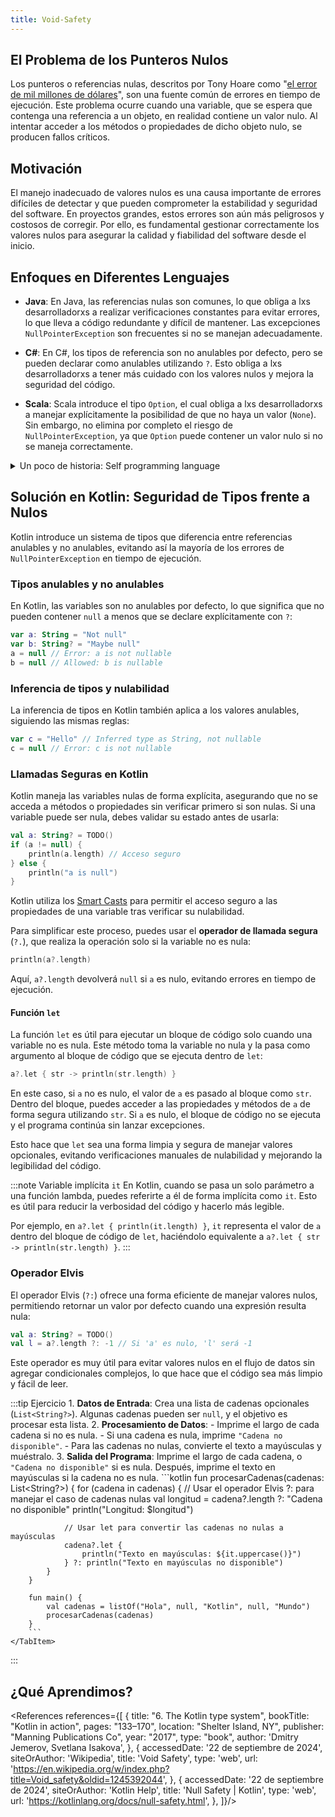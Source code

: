 ```yaml
---
title: Void-Safety
---
```


<ReadingTime />

## El Problema de los Punteros Nulos

Los punteros o referencias nulas, descritos por Tony Hoare como "[el error de mil millones de dólares](https://www.infoq.com/presentations/Null-References-The-Billion-Dollar-Mistake-Tony-Hoare/)", son una fuente común de errores en tiempo de ejecución. Este problema ocurre cuando una variable, que se espera que contenga una referencia a un objeto, en realidad contiene un valor nulo. Al intentar acceder a los métodos o propiedades de dicho objeto nulo, se producen fallos críticos.

## Motivación

El manejo inadecuado de valores nulos es una causa importante de errores difíciles de detectar y que pueden comprometer la estabilidad y seguridad del software. En proyectos grandes, estos errores son aún más peligrosos y costosos de corregir. Por ello, es fundamental gestionar correctamente los valores nulos para asegurar la calidad y fiabilidad del software desde el inicio.

## Enfoques en Diferentes Lenguajes

- **Java**: En Java, las referencias nulas son comunes, lo que obliga a lxs desarrolladorxs a realizar verificaciones constantes para evitar errores, lo que lleva a código redundante y difícil de mantener. Las excepciones `NullPointerException` son frecuentes si no se manejan adecuadamente.

- **C#**: En C#, los tipos de referencia son no anulables por defecto, pero se pueden declarar como anulables utilizando `?`. Esto obliga a lxs desarrolladorxs a tener más cuidado con los valores nulos y mejora la seguridad del código.

- **Scala**: Scala introduce el tipo `Option`, el cual obliga a lxs desarrolladorxs a manejar explícitamente la posibilidad de que no haya un valor (`None`). Sin embargo, no elimina por completo el riesgo de `NullPointerException`, ya que `Option` puede contener un valor nulo si no se maneja correctamente.

<details>
    <summary>
        Un poco de historia: Self programming language
    </summary>

    **Self**, un lenguaje de programación basado en prototipos, fue uno de los primeros lenguajes en abordar el problema de **void safety** (seguridad respecto a valores nulos). Sin embargo, no enfrentaba este problema con un enfoque rígido como en lenguajes posteriores (por ejemplo, con tipos anulables como en Kotlin o el sistema de contratos en Eiffel). En cambio, **Self** aplicaba una solución basada en el **envío de mensajes** y el comportamiento de los objetos.

    #### ¿Cómo enfrentaba Self el problema de *void safety*?

    1. **Todo es un objeto**: En **Self**, todo es un objeto, incluidos los valores que en otros lenguajes podrían ser nulos. Esto significa que no hay un concepto de "valor vacío" o "puntero nulo" directamente en el lenguaje, lo que evita muchos de los problemas asociados con los null pointers.
    2. **Mensajes a objetos faltantes**: En lugar de causar un error o lanzar una excepción si un objeto esperado no está presente (como un null pointer), **Self** simplemente envía un **mensaje a un objeto faltante**. Este comportamiento es gestionado por el sistema dinámico de mensajes. Si un objeto no responde a un mensaje (método) porque no lo tiene, se puede definir un comportamiento predeterminado que el lenguaje maneja de manera dinámica.
        - **Delegación dinámica**: Si un objeto no tiene un método específico, se podría delegar ese mensaje a otro objeto que lo maneje. Esto se parece a la forma en que en lenguajes modernos se utilizan estructuras como `Option` o `Result`, donde se delega la lógica dependiendo de la existencia o ausencia de un valor.
    3. **El enfoque dinámico y flexible**: En lugar de tener que comprobar constantemente si un valor es nulo, el propio sistema de mensajes de Self se encargaba de "llenar el vacío". La ausencia de un objeto no se trataba como un error fatal que requería manejo explícito, sino que el lenguaje respondía de manera flexible y dinámica.

    #### Ejemplo de comparación

    - En lenguajes como Java, la ausencia de un valor (nulo) resultaría en un **NullPointerException**.
    - En **Self**, el sistema envía un mensaje de manera transparente y maneja la ausencia sin necesidad de comprobaciones explícitas por parte del programador.

    Este enfoque dinámico basado en el envío de mensajes fue una manera temprana de evitar muchos de los errores comunes asociados con valores nulos, aunque no ofrecía una solución tan estructurada o estricta como los sistemas de tipos modernos que garantizan *void safety* mediante la verificación en tiempo de compilación.

    Aquí tienes un ejemplo de cómo **Self** manejaba el problema de **void safety** mediante el envío de mensajes y la delegación dinámica:

    ```self showLineNumbers
    (|
        "Definimos un objeto llamado 'persona'"
        persona = (|
            nombre = 'Alice'.

            "Este método imprime el nombre de la persona"
            saludar = (|
                'Hola, ', nombre print.
            |).
        |).

        "Definimos otro objeto llamado 'sinNombre' que no tiene un nombre, pero responde a los mismos mensajes"
        sinNombre = (|
            "Si intentamos acceder al nombre, este objeto responderá de forma predeterminada"
            nombre = 'Nombre desconocido'.
        |).

        "Definimos un objeto 'handler' que delega los mensajes"
        handler = (|
            personaOMetodo = nil.

            "Este método envía el mensaje 'saludar' al objeto correcto"
            manejarSaludo = (|
                (personaOMetodo saludar) ifError: [ 'El objeto no respondió al mensaje.' print ].
            |).
        |).
    |)

    "Configuramos el handler para usar la persona"
    handler personaOMetodo: persona.
    handler manejarSaludo.  "Resultado: 'Hola, Alice'"

    "Ahora configuramos el handler para usar el objeto sin nombre"
    handler personaOMetodo: sinNombre.
    handler manejarSaludo.  "Resultado: 'Hola, Nombre desconocido'"

    "Si no se asigna un objeto, el sistema maneja el error dinámicamente"
    handler personaOMetodo: nil.
    handler manejarSaludo.  "Resultado: 'El objeto no respondió al mensaje.'"
    ```

    #### Explicación

    1. (3-16) **Definimos dos objetos**:
        - `persona`, que tiene un atributo `nombre` y un método `saludar` que imprime un saludo.
        - `sinNombre`, que no tiene un nombre definido explícitamente, pero tiene una respuesta predeterminada para el mensaje `nombre`.

    2. **Envío de mensajes**: Cuando enviamos el mensaje `saludar` al objeto `persona` o `sinNombre`, Self se encarga de buscar el método correspondiente y ejecutarlo, sin que sea necesario preocuparse por valores nulos.

    3. **Delegación dinámica**: Si `personaOMetodo` no está definido o es `nil`, Self no fallará con un "null pointer" error. En su lugar, podemos manejar ese error usando el mensaje `ifError:`, que es una forma de interceptar errores en el envío de mensajes.

    4. **Error manejado dinámicamente**: Si intentamos enviar un mensaje a un objeto no existente o no definido (por ejemplo, `nil`), el sistema no falla, sino que nos permite manejar ese escenario de manera flexible, como en el caso final.

    #### Comparación

    En lenguajes como Java o Kotlin, tendrías que comprobar explícitamente si un objeto es nulo antes de enviar un mensaje o llamar a un método. En **Self**, el sistema de mensajes se encarga de eso dinámicamente, y podemos definir comportamientos predeterminados para manejar casos donde un objeto o método no está disponible.
</details>

## Solución en Kotlin: Seguridad de Tipos frente a Nulos

Kotlin introduce un sistema de tipos que diferencia entre referencias anulables y no anulables, evitando así la mayoría de los errores de `NullPointerException` en tiempo de ejecución.

### Tipos anulables y no anulables

En Kotlin, las variables son no anulables por defecto, lo que significa que no pueden contener `null` a menos que se declare explícitamente con `?`:

```kotlin
var a: String = "Not null"
var b: String? = "Maybe null"
a = null // Error: a is not nullable
b = null // Allowed: b is nullable
```

### Inferencia de tipos y nulabilidad

La inferencia de tipos en Kotlin también aplica a los valores anulables, siguiendo las mismas reglas:

```kotlin
var c = "Hello" // Inferred type as String, not nullable
c = null // Error: c is not nullable
```

### Llamadas Seguras en Kotlin

Kotlin maneja las variables nulas de forma explícita, asegurando que no se acceda a métodos o propiedades sin verificar primero si son nulas. Si una variable puede ser nula, debes validar su estado antes de usarla:

```kotlin
val a: String? = TODO()
if (a != null) {
    println(a.length) // Acceso seguro
} else {
    println("a is null")
}
```

Kotlin utiliza los [Smart Casts](https://kotlinlang.org/docs/typecasts.html#smart-casts) para permitir el acceso seguro a las propiedades de una variable tras verificar su nulabilidad.

Para simplificar este proceso, puedes usar el **operador de llamada segura** (`?.`), que realiza la operación solo si la variable no es nula:

```kotlin
println(a?.length)
```

Aquí, `a?.length` devolverá `null` si `a` es nulo, evitando errores en tiempo de ejecución.

#### Función `let`

La función `let` es útil para ejecutar un bloque de código solo cuando una variable no es nula. Este método toma la variable no nula y la pasa como argumento al bloque de código que se ejecuta dentro de `let`:

```kotlin
a?.let { str -> println(str.length) }
```

En este caso, si `a` no es nulo, el valor de `a` es pasado al bloque como `str`. Dentro del bloque, puedes acceder a las propiedades y métodos de `a` de forma segura utilizando `str`. Si `a` es nulo, el bloque de código no se ejecuta y el programa continúa sin lanzar excepciones.

Esto hace que `let` sea una forma limpia y segura de manejar valores opcionales, evitando verificaciones manuales de nulabilidad y mejorando la legibilidad del código.

:::note Variable implícita `it`
En Kotlin, cuando se pasa un solo parámetro a una función lambda, puedes referirte a él de forma implícita como `it`. Esto es útil para reducir la verbosidad del código y hacerlo más legible.

Por ejemplo, en `a?.let { println(it.length) }`, `it` representa el valor de `a` dentro del bloque de código de `let`, haciéndolo equivalente a `a?.let { str -> println(str.length) }`.
:::

### Operador Elvis

El operador Elvis (`?:`) ofrece una forma eficiente de manejar valores nulos, permitiendo retornar un valor por defecto cuando una expresión resulta nula:

```kotlin
val a: String? = TODO()
val l = a?.length ?: -1 // Si 'a' es nulo, 'l' será -1
```

Este operador es muy útil para evitar valores nulos en el flujo de datos sin agregar condicionales complejos, lo que hace que el código sea más limpio y fácil de leer.

:::tip Ejercicio
<Tabs>
    <TabItem value="Enunciado" label="Enunciado">
        1. **Datos de Entrada**: Crea una lista de cadenas opcionales (`List<String?>`). Algunas cadenas pueden ser `null`, y el objetivo es procesar esta lista.
        2. **Procesamiento de Datos**:
            - Imprime el largo de cada cadena si no es nula.
            - Si una cadena es nula, imprime `"Cadena no disponible"`.
            - Para las cadenas no nulas, convierte el texto a mayúsculas y muéstralo.
        3. **Salida del Programa**: Imprime el largo de cada cadena, o `"Cadena no disponible"` si es nula. Después, imprime el texto en mayúsculas si la cadena no es nula.
    </TabItem>
    <TabItem value="Solución" label="Solución">
        ```kotlin
        fun procesarCadenas(cadenas: List<String?>) {
            for (cadena in cadenas) {
                // Usar el operador Elvis ?: para manejar el caso de cadenas nulas
                val longitud = cadena?.length ?: "Cadena no disponible"
                println("Longitud: $longitud")

                // Usar let para convertir las cadenas no nulas a mayúsculas
                cadena?.let {
                    println("Texto en mayúsculas: ${it.uppercase()}")
                } ?: println("Texto en mayúsculas no disponible")
            }
        }

        fun main() {
            val cadenas = listOf("Hola", null, "Kotlin", null, "Mundo")
            procesarCadenas(cadenas)
        }
        ```
    </TabItem>
</Tabs>
:::

## ¿Qué Aprendimos?

[//]: # (## En resumen)

[//]: # ()
[//]: # (La seguridad ante valores nulos, o **void-safety**, es un aspecto clave para evitar errores comunes y costosos en los sistemas de software. Como hemos visto, lenguajes como Kotlin proporcionan herramientas poderosas para manejar estos escenarios, con un sistema de tipos que diferencia claramente entre referencias nulas y no nulas. Al utilizar operadores como `?.` y `?:`, junto con funciones como `let`, Kotlin garantiza que las operaciones con valores opcionales sean seguras, eliminando la posibilidad de errores de `NullPointerException` en tiempo de ejecución.)

[//]: # ()
[//]: # (Otras soluciones, como las que hemos visto en lenguajes como Scala y Rust, también abordan el problema de los valores nulos a través de tipos como `Option`, que obligan a manejar de forma explícita la posibilidad de que un valor no esté presente. Estas soluciones mejoran la claridad y seguridad del código, y proporcionan herramientas eficientes para trabajar con valores opcionales, evitando verificaciones manuales y errores difíciles de detectar.)

[//]: # ()
[//]: # (Manejar la nulabilidad correctamente no solo mejora la calidad del código, sino que también hace que el software sea más robusto y mantenible. En la próxima lección, exploraremos cómo manejar la entrada de usuario.)

<div className="language-card-container">
    <LanguageCard
        logoSrc="https://upload.wikimedia.org/wikipedia/commons/thumb/b/bd/Logo_C_sharp.svg/1200px-Logo_C_sharp.svg.png"
        language="C#"
        link="/docs/intro/void/csharp"
    />
    <LanguageCard
        logoSrc="/img/Eiffel_logo.svg.png"
        language="Eiffel"
        link="eiffel"
    />
    <LanguageCard
        logoSrc="https://www.svgrepo.com/show/306688/rust.svg"
        language="Rust"
        link="/docs/intro/void/rust"
    />
    <LanguageCard
        logoSrc="https://cdn-icons-png.flaticon.com/512/3984/3984314.png"
        language="Swift"
        link="/docs/intro/void/swift"
    />
</div>

<References references={[
    {
        title: "6. The Kotlin type system",
        bookTitle: "Kotlin in action",
        pages: "133–170",
        location: "Shelter Island, NY",
        publisher: "Manning Publications Co",
        year: "2017",
        type: "book",
        author: 'Dmitry Jemerov, Svetlana Isakova',
    },
    {
        accessedDate: '22 de septiembre de 2024',
        siteOrAuthor: 'Wikipedia',
        title: 'Void Safety',
        type: 'web',
        url: 'https://en.wikipedia.org/w/index.php?title=Void_safety&oldid=1245392044',
    },
    {
        accessedDate: '22 de septiembre de 2024',
        siteOrAuthor: 'Kotlin Help',
        title: 'Null Safety | Kotlin',
        type: 'web',
        url: 'https://kotlinlang.org/docs/null-safety.html',
    },
]}/>
